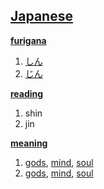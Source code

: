== [[Japanese]] ==                                          

'''[[furigana]]'''
# [[しん]]
# [[じん]]

'''[[reading]]'''
# shin
# jin

'''[[meaning]]'''
# [[gods]], [[mind]], [[soul]]
# [[gods]], [[mind]], [[soul]]